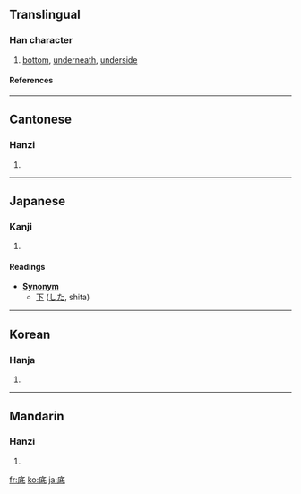 ==Translingual==
===Han character===
{{Han char|rn=53|rad=广|as=05|sn=8|four=0024<sub>2</sub>|canj=戈竹心一 (IHPM), 戈竹女戈 (IHVI)|ids=⿸[[广]][[氐]]}}
# [[bottom]], [[underneath]], [[underside]]
====References====
{{Han ref|kx=0344.060|dkj=09262|dj=0653.280|hdz=20878.040|uh=5E95|ud=24213|bh=A9B3|bd=43443}}
----

==Cantonese==
===Hanzi===
{{yue-hanzi|jyut=|y=[[dai2]]}}
# {{defn|Cantonese}}
----
==Japanese==
===Kanji===
{{ja-kanji|grade=4|rs=广05}}
# {{defn|Japanese}}
====Readings====
{{ja-readings|on=[[てい]] (tei)|kun=[[そこ]] (soko), [[なんぞ]] (nanzo)}}

*'''[[Synonym]]'''
** [[下]] ([[した]], shita)
----
==Korean==
===Hanja===
{{ko-hanja|hangeul=[[저]], [[지]]|rv=jeo, ji|mr=chŏ, chi}}
# {{defn|Korean}}
----
==Mandarin==
===Hanzi===
{{cmn-hanzi|pin=[[de]] ([[de5]]), [[dǐ]] ([[di3]])|wg=[[te5|te<sup>5</sup>]], [[ti3|ti<sup>3</sup>]]}}
# {{defn|Mandarin}}

[[fr:底]]
[[ko:底]]
[[ja:底]]